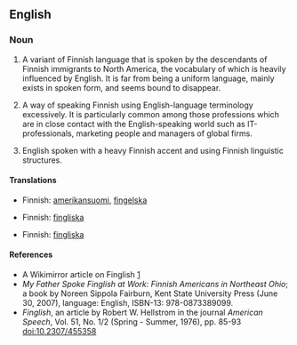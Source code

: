 {{wikipedia}}
==English==

===Noun===
{{en-noun|-}}

# {{context|US|regional}} A variant of Finnish language that is spoken by the descendants of Finnish immigrants to North America, the vocabulary of which is heavily influenced by English. It is far from being a uniform language, mainly exists in spoken form, and seems bound to disappear.
# {{context|derogative}} A way of speaking Finnish using English-language terminology excessively. It is particularly common among those professions which are in close contact with the English-speaking world such as IT-professionals, marketing people and managers of global firms.
# {{context|derogative}} English spoken with a heavy Finnish accent and using Finnish linguistic structures.

====Translations====
{{trans-top|variant of Finnish}}
* Finnish: [[amerikansuomi]], [[fingelska]]
{{trans-mid}}
{{trans-bottom}}

{{trans-top|way of speaking Finnish using English terminology}}
* Finnish: [[fingliska]]
{{trans-mid}}
{{trans-bottom}}

{{trans-top|broken English}}
* Finnish: [[fingliska]]
{{trans-mid}}
{{trans-bottom}}

====References====
* A Wikimirror article on Finglish [http://www.wikimirror.com/Finglish]
* ''My Father Spoke Finglish at Work: Finnish Americans in Northeast Ohio''; a book by Noreen Sippola Fairburn, Kent State University Press (June 30, 2007), language: English, ISBN-13: 978-0873389099.
* ''Finglish'', an article by Robert W. Hellstrom in the journal ''American Speech'', Vol. 51, No. 1/2 (Spring - Summer, 1976), pp. 85-93 doi:10.2307/455358
